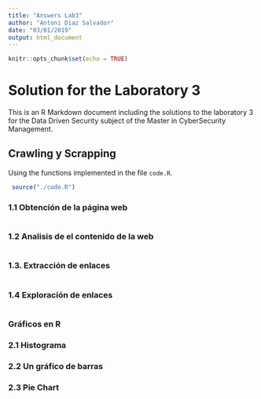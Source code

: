 ```yaml
---
title: "Answers Lab3"
author: "Antoni Diaz Salvador"
date: "03/01/2019"
output: html_document
---
```


```r
knitr::opts_chunk$set(echo = TRUE)
```

# Solution for the Laboratory 3

This is an R Markdown document including the solutions to the laboratory 3 for the Data Driven Security subject of the Master in CyberSecurity Management.

## Crawling y Scrapping

Using the functions implemented in the file `code.R`.

```r
 source("./code.R")
```


### 1.1 Obtención de la página web

```r

```


### 1.2 Analisis de el contenido de la web

```r

```


### 1.3.	Extracción de enlaces 


```r

```


### 1.4 Exploración de enlaces

```r

```

### Gráficos en R

### 2.1	Histograma

### 2.2	Un gráfico de barras

### 2.3 Pie Chart
